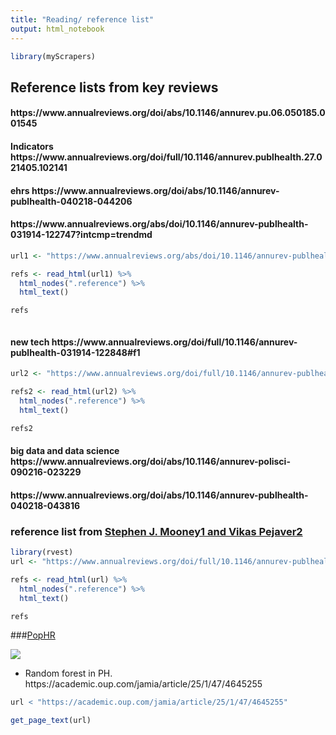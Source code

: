 ```yaml
---
title: "Reading/ reference list"
output: html_notebook
---
```

```r
library(myScrapers)
```

## Reference lists from key reviews

#### https://www.annualreviews.org/doi/abs/10.1146/annurev.pu.06.050185.001545

#### Indicators https://www.annualreviews.org/doi/full/10.1146/annurev.publhealth.27.021405.102141

#### ehrs https://www.annualreviews.org/doi/abs/10.1146/annurev-publhealth-040218-044206

#### https://www.annualreviews.org/abs/doi/10.1146/annurev-publhealth-031914-122747?intcmp=trendmd

```r
url1 <- "https://www.annualreviews.org/abs/doi/10.1146/annurev-publhealth-031914-122747?intcmp=trendmd"

refs <- read_html(url1) %>%
  html_nodes(".reference") %>%
  html_text()

refs



```


#### new tech https://www.annualreviews.org/doi/full/10.1146/annurev-publhealth-031914-122848#f1

```r
url2 <- "https://www.annualreviews.org/doi/full/10.1146/annurev-publhealth-031914-122848#f1"

refs2 <- read_html(url2) %>%
  html_nodes(".reference") %>%
  html_text()

refs2


```

#### big data and data science https://www.annualreviews.org/doi/abs/10.1146/annurev-polisci-090216-023229


#### https://www.annualreviews.org/doi/abs/10.1146/annurev-publhealth-040218-043816 



### reference list from [Stephen J. Mooney1 and Vikas Pejaver2](https://www.annualreviews.org/doi/full/10.1146/annurev-publhealth-040617-014208?url_ver=Z39.88-2003&rfr_id=ori%3Arid%3Acrossref.org&rfr_dat=cr_pub%3Dpubmed)

```r
library(rvest)
url <- "https://www.annualreviews.org/doi/full/10.1146/annurev-publhealth-040617-014208"

refs <- read_html(url) %>%
  html_nodes(".reference") %>%
  html_text()

refs

```


###[PopHR](https://www.mendeley.com/catalogue/pophr-knowledgebased-platform-support-integration-analysis-visualization-population-health-data-1/)

![](https://wol-prod-cdn.literatumonline.com/cms/attachment/3ba4833c-6190-43d8-bf6b-f9e82bcdf80d/nyas13271-fig-0001-m.jpg)

* Random forest in PH.
https://academic.oup.com/jamia/article/25/1/47/4645255


```r

url < "https://academic.oup.com/jamia/article/25/1/47/4645255"

get_page_text(url)

```
